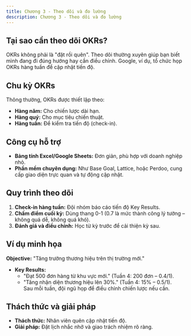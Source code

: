 ```yaml
---
title: Chương 3 - Theo dõi và đo lường
description: Chương 3 - Theo dõi và đo lường
---
```


## Tại sao cần theo dõi OKRs?

OKRs không phải là "đặt rồi quên". Theo dõi thường xuyên giúp bạn biết mình đang đi đúng hướng hay cần điều chỉnh. Google, ví dụ, tổ chức họp OKRs hàng tuần để cập nhật tiến độ.

## Chu kỳ OKRs

Thông thường, OKRs được thiết lập theo:

- **Hàng năm:** Cho chiến lược dài hạn.
- **Hàng quý:** Cho mục tiêu chiến thuật.
- **Hàng tuần:** Để kiểm tra tiến độ (check-in).

## Công cụ hỗ trợ

- **Bảng tính Excel/Google Sheets:** Đơn giản, phù hợp với doanh nghiệp nhỏ.
- **Phần mềm chuyên dụng:** Như Base Goal, Lattice, hoặc Perdoo, cung cấp giao diện trực quan và tự động cập nhật.

## Quy trình theo dõi

1. **Check-in hàng tuần:** Đội nhóm báo cáo tiến độ Key Results.
2. **Chấm điểm cuối kỳ:** Dùng thang 0-1 (0.7 là mức thành công lý tưởng – không quá dễ, không quá khó).
3. **Đánh giá và điều chỉnh:** Học từ kỳ trước để cải thiện kỳ sau.

## Ví dụ minh họa

**Objective:** "Tăng trưởng thương hiệu trên thị trường mới."

- **Key Results:**
  - "Đạt 500 đơn hàng từ khu vực mới." (Tuần 4: 200 đơn – 0.4/1).
  - "Tăng nhận diện thương hiệu lên 30%." (Tuần 4: 15% – 0.5/1).  
    Sau mỗi tuần, đội ngũ họp để điều chỉnh chiến lược nếu cần.

## Thách thức và giải pháp

- **Thách thức:** Nhân viên quên cập nhật tiến độ.
- **Giải pháp:** Đặt lịch nhắc nhở và giao trách nhiệm rõ ràng.
